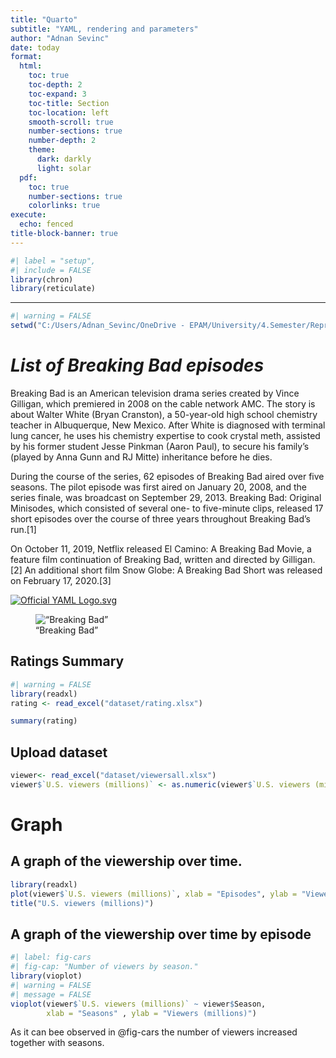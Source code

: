 ```yaml
---
title: "Quarto"
subtitle: "YAML, rendering and parameters"
author: "Adnan Sevinc"
date: today
format: 
  html:
    toc: true
    toc-depth: 2
    toc-expand: 3
    toc-title: Section
    toc-location: left
    smooth-scroll: true
    number-sections: true
    number-depth: 2
    theme: 
      dark: darkly
      light: solar
  pdf:
    toc: true
    number-sections: true
    colorlinks: true
execute:
  echo: fenced
title-block-banner: true
---
```


```r
#| label = "setup",
#| include = FALSE
library(chron)
library(reticulate)
```

------------------------------------------------------------------------

```r
#| warning = FALSE
setwd("C:/Users/Adnan_Sevinc/OneDrive - EPAM/University/4.Semester/Reproducible Research [2400-DS2RR]/RRcourse2023/Assignment_5_4_2023")
```


# *List of Breaking Bad episodes*

Breaking Bad is an American television drama series created by Vince Gilligan, which premiered in 2008 on the cable network AMC. The story is about Walter White (Bryan Cranston), a 50-year-old high school chemistry teacher in Albuquerque, New Mexico. After White is diagnosed with terminal lung cancer, he uses his chemistry expertise to cook crystal meth, assisted by his former student Jesse Pinkman (Aaron Paul), to secure his family's (played by Anna Gunn and RJ Mitte) inheritance before he dies.

During the course of the series, 62 episodes of Breaking Bad aired over five seasons. The pilot episode was first aired on January 20, 2008, and the series finale, was broadcast on September 29, 2013. Breaking Bad: Original Minisodes, which consisted of several one- to five-minute clips, released 17 short episodes over the course of three years throughout Breaking Bad's run.[1]

On October 11, 2019, Netflix released El Camino: A Breaking Bad Movie, a feature film continuation of Breaking Bad, written and directed by Gilligan.[2] An additional short film Snow Globe: A Breaking Bad Short was released on February 17, 2020.[3]  


[![Official YAML Logo.svg](https://upload.wikimedia.org/wikipedia/commons/thumb/7/77/Breaking_Bad_logo.svg/320px-Breaking_Bad_logo.svg.png){alt="Official YAML Logo.svg"}](/wiki/File:Official_YAML_Logo.svg)

!["Breaking Bad"](img/image1.jpg)


## Ratings Summary

```r
#| warning = FALSE
library(readxl)
rating <- read_excel("dataset/rating.xlsx")

summary(rating)

```
## Upload dataset

```r
viewer<- read_excel("dataset/viewersall.xlsx")
viewer$`U.S. viewers (millions)` <- as.numeric(viewer$`U.S. viewers (millions)`)
```

# Graph

::: {.panel-tabset}   


## A graph of the viewership over time.


```r
library(readxl)
plot(viewer$`U.S. viewers (millions)`, xlab = "Episodes", ylab = "Viewers (millions)")
title("U.S. viewers (millions)")

```

## A graph of the viewership over time by episode


```r
#| label: fig-cars
#| fig-cap: "Number of viewers by season."
library(vioplot)
#| warning = FALSE
#| message = FALSE
vioplot(viewer$`U.S. viewers (millions)` ~ viewer$Season,
        xlab = "Seasons" , ylab = "Viewers (millions)")
```

:::

As it can bee observed in @fig-cars the number of viewers increased together with seasons.


